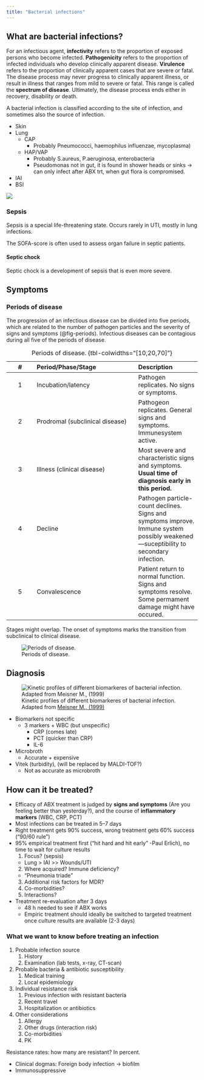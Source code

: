 ```yaml
---
title: "Bacterial infections"
---
```


## What are bacterial infections?

For an infectious agent, **infectivity** refers to the proportion of exposed persons who become infected.
**Pathogenicity** refers to the proportion of infected individuals who develop clinically apparent disease.
**Virulence** refers to the proportion of clinically apparent cases that are severe or fatal.
The disease process may never progress to clinically apparent illness, or result in illness that ranges from mild to severe or fatal. This range is called the **spectrum of disease**.
Ultimately, the disease process ends either in recovery, disability or death.

A bacterial infection is classified according to the site of infection, and sometimes also the source of infection.

* Skin
* Lung
  * CAP
    * Probably Pneumococci, haemophilus influenzae, mycoplasma)
  * HAP/VAP
    * Probably S.aureus, P.aeruginosa, enterobacteria
    * Pseudomonas not in gut, it is found in shower heads or sinks -> can only infect after ABX trt, when gut flora is compromised.
* IAI
* BSI

![](images/bac-inf_overview.jpg){#fig-overview}

### Sepsis

Sepsis is a special life-threatening state.
Occurs rarely in UTI, mostly in lung infections.

The SOFA-score is often used to assess organ failure in septic patients.

#### Septic chock

Septic chock is a development of sepsis that is even more severe.

## Symptoms

### Periods of disease

The progression of an infectious disease can be divided into five periods, which are related to the number of pathogen particles and the severity of signs and symptoms (@fig-periods).
Infectious diseases can be contagious during all five of the periods of disease.

|   #   | Period/Phase/Stage | Description |
| :---: | :----------------- | :---------- |
|   1   | Incubation/latency | Pathogen replicates. No signs or symptoms. |
|   2   | Prodromal (subclinical disease) | Pathogeon replicates. General signs and symptoms. Immunesystem active. |
|   3   | Illness (clinical disease) | Most severe and characteristic signs and symptoms. **Usual time of diagnosis early in this period.** |
|   4   | Decline            | Pathogen particle-count declines. Signs and symptoms improve. Immune system possibly weakened---suceptibility to secondary infection. |
|   5   | Convalescence      | Patient return to normal function. Signs and symptoms resolve. Some permament damage might have occured. |

: Periods of disease. {tbl-colwidths="[10,20,70]"}

Stages might overlap.
The onset of symptoms marks the transition from subclinical to clinical disease.

![Periods of disease.](images/bac-inf_periods.jpg){#fig-periods}

## Diagnosis

![Kinetic profiles of different biomarkeres of bacterial infection. Adapted from [Meisner M., (1999)](https://doi.org/10.1515/labm.1999.23.5.263)](images/bac-inf_biomarkers.jpg){#fig-biomarkers}

* Biomarkers not specific
    * 3 markers + WBC (but unspecific)
        * CRP (comes late)
        * PCT (quicker than CRP)
        * IL-6
* Microbroth
    * Accurate + expensive
* Vitek (turbidity), (will be replaced by MALDI-TOF?)
    * Not as accurate as microbroth

## How can it be treated?

* Efficacy of ABX treatment is judged by **signs and symptoms** (Are you feeling better than yesterday?), and the course of **inflammatory markers** (WBC, CRP, PCT)
* Most infections can be treated in 5–7 days
* Right treatment gets 90% success, wrong treatment gets 60% success ("90/60 rule")
* 95% empirical treatment first ("hit hard and hit early" -Paul Erlich), no time to wait for culture results
  1. Focus? (sepsis)
    * Lung > IAI >> Wounds/UTI
  2. Where acquired? Immune deficiency?
    * "Pneumonia triade"
  3. Additional risk factors for MDR?
  4. Co-morbidities?
  5. Interactions?
* Treatment re-evaluation after 3 days
    * 48 h needed to see if ABX works
    * Empiric treatment should ideally be switched to targeted treatment once culture results are available (2-3 days)

### What we want to know before treating an infection

1. Probable infection source
    1. History
    2. Examination (lab tests, x-ray, CT-scan)
2. Probable bacteria & antibiotic susceptibility
    1. Medical training
    2. Local epidemiology
3. Individual resistance risk
    1. Previous infection with resistant bacteria
    2. Recent travel
    3. Hospitalization or antibiotics
4. Other considerations
    1. Allergy
    2. Other drugs (interaction risk)
    3. Co-morbidities
    4. PK

Resistance rates: how many are resistant? In percent.

* Clinical dogmas: Foreign body infection -> biofilm
* Immunosuppressive
